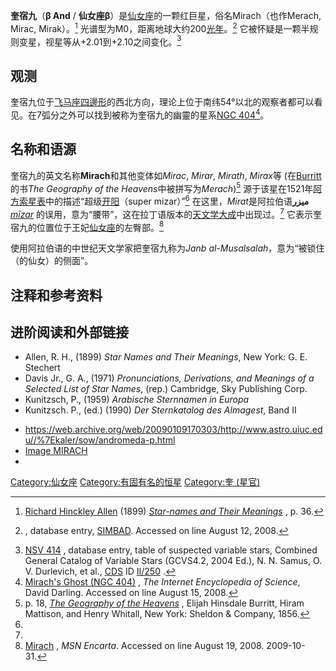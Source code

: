 {{Starbox begin
| name = 奎宿九}}
{{Starbox image 
| image = [[File:Andromeda_constellation_map_(1).png|250px]]
| caption = 奎宿九位于中央偏左。
}} 
{{Starbox observe
| epoch = [[J2000.0|J2000.0]]
| equinox = [[J2000.0|J2000.0]] ([[國際天球参考系統|ICRS]])
| constell = [[仙女座|仙女座]]
| 星官=[[奎宿|奎宿]] [[:Category:奎_(星官)|奎]] 
| ra = {{RA|01|09|43.9236}}<ref name=sb0 />
| dec = {{DEC|+35|37|14.008}}<ref name=sb0 />
| appmag_v=2.01 to 2.10<ref name=nsv />
}}
{{Starbox character
| class = M0III<ref name=sb0 />
| u-b = +1.96<ref name=bsc1>[http://webviz.u-strasbg.fr/viz-bin/VizieR-5?-out.add=.&-source=V/50/catalog&recno=337 HR 337], database entry, The Bright Star Catalogue,  5th Revised Ed. (Preliminary Version), D. Hoffleit and W. H. Warren, Jr., [[Centre_de_Données_astronomiques_de_Strasbourg|CDS]] ID [http://vizier.u-strasbg.fr/viz-bin/Cat?V/50 V/50].  Accessed on line August 12, 2008.</ref>
| b-v = +1.58<ref name=bsc1 />
| v-r = 0.9<ref name=sb0 />
| r-i = +1.00<ref name=bsc1 />
| variable=[[半规则变星|半规则变星]]<ref name=nsv />
}}
{{Starbox astrometry
| radial_v = 0.3 ± 0.9<ref name=sb0 />
| prop_mo_ra = 175.59<ref name=sb0 />
| prop_mo_dec = −112.23<ref name=sb0 />
| parallax = 16.36
| p_error = 0.76
| parallax_footnote = <ref name=sb0 />
| absmag_v=−1.9<ref>从视星等和视差得到。</ref> }}
{{Starbox detail|
  mass=3–4<ref name=stars />
| radius = 90<ref name=stars />
| luminosity=1,900<ref name=stars>[http://www.astro.uiuc.edu/~kaler/sow/mirach.html Mirach] {{webarchive|url=https://web.archive.org/web/20081216035854/http://www.astro.uiuc.edu/~kaler/sow/mirach.html |date=2008-12-16 }}, ''Stars'', Jim Kaler.  Accessed on line August 13, 2008.</ref>
| temperature=3,800<ref name=stars />
}}
{{Starbox catalog
| names=Mirach, Merach, Mirac, Mizar, β And, Beta Andromedae, Beta And, [[Flamsteed_designation|43 Andromedae]], 43 And, [[Durchmusterung|BD]]+34°198, [[Fifth_Fundamental_Catalogue|FK5]] 42, [[Gliese-Jahreiss_catalogue|GJ]] 53.3, [[Gliese-Jahreiss_catalogue|GJ]] 9044, [[Henry_Draper_Catalogue|HD]] 6860, [[Hipparcos_Catalogue|HIP]] 5447, [[Bright_Star_Catalogue|HR]] 337, [[Luyten_Two-Tenths_catalogue|LTT]] 10420, [[New_Luyten_Two-Tenths_catalogue|NLTT]] 3848, [[Smithsonian_Astrophysical_Observatory_Star_Catalog|SAO]] 54471, [[Washington_Double_Star_Catalog|WDS]] 01097+3537A.<ref name=sb0 /><ref name=allen /> }} 
{{Starbox reference |
  Simbad=HD+6860 }}
{{Starbox end}}

'''奎宿九'''（'''β And''' / '''仙女座β'''）是[[仙女座|仙女座]]的一颗红巨星，俗名Mirach（也作Merach, Mirac, Mirak）。<ref name=allen>[[Richard_Hinckley_Allen|Richard Hinckley Allen]] (1899) [http://books.google.com/books?id=5xQuAAAAIAAJ ''Star-names and Their Meanings''] {{Wayback|url=http://books.google.com/books?id=5xQuAAAAIAAJ |date=20110821232339 }}, p. 36.</ref> 光谱型为M0，距离地球大约200[[光年|光年]]。<ref name=sb0>{{SIMBAD link|bet+and|NAME MIRACH -- Variable Star}}, database entry, [[SIMBAD|SIMBAD]].  Accessed on line August 12, 2008.</ref>  它被怀疑是一颗半规则变星，视星等从+2.01到+2.10之间变化。<ref name=nsv>[http://webviz.u-strasbg.fr/viz-bin/VizieR-S?NSV%20414 NSV 414] {{Wayback|url=http://webviz.u-strasbg.fr/viz-bin/VizieR-S?NSV%20414 |date=20110519170831 }}, database entry, table of suspected variable stars, Combined General Catalog of Variable Stars (GCVS4.2, 2004 Ed.), N. N. Samus, O. V. Durlevich, et al., [[Centre_de_Données_astronomiques_de_Strasbourg|CDS]] ID [http://cdsarc.u-strasbg.fr/viz-bin/Cat?II/250 II/250] {{WebCite|url=https://www.webcitation.org/6D7OEZWkw?url=http://cdsarc.u-strasbg.fr/viz-bin/Cat?II%2F250 |date=20121223054347 |dateformat=iso }}.</ref>

==观测==
奎宿九位于[[飞马座四邊形|飞马座四邊形]]的西北方向，理论上位于南纬54°以北的观察者都可以看见。在7弧分之外可以找到被称为奎宿九的幽靈的星系[[NGC_404|NGC 404]]<ref>[http://www.daviddarling.info/encyclopedia/M/Mirachs_Ghost.html Mirach's Ghost (NGC 404)] {{Wayback|url=http://www.daviddarling.info/encyclopedia/M/Mirachs_Ghost.html |date=20190518194034 }}, ''The Internet Encyclopedia of Science'', David Darling.  Accessed on line August 15, 2008.</ref>。

==名称和语源==
奎宿九的英文名称'''Mirach'''和其他变体如''Mirac'', ''Mirar'', ''Mirath'', ''Mirax''等 (在[[Elijah_Hinsdale_Burritt|Burritt]]的书''The Geography of the Heavens''中被拼写为''Merach'')<ref>p. 18, ''[http://books.google.com/books?hl=en&id=ZLEXAAAAIAAJ The Geography of the Heavens] {{Wayback|url=http://books.google.com/books?hl=en&id=ZLEXAAAAIAAJ |date=20191128235922 }}'', Elijah Hinsdale Burritt, Hiram Mattison, and Henry Whitall, New York: Sheldon & Company, 1856.</ref> 源于该星在1521年[[阿方索星表|阿方索星表]]中的描述“超级[[开阳|开阳]]（super mizar）”<ref name=allen /> 在这里，''Mirat''是阿拉伯语'''ميزر''' ''[[mizar_(star)|mīzar]]'' 的误用，意为“腰带”，这在拉丁语版本的[[天文学大成|天文学大成]]中出现过。<ref name=allen /> 它表示奎宿九的位置位于王妃[[仙女座|仙女座]]的左臀部。<ref name=encarta>[http://encarta.msn.com/encyclopedia_761587746/Mirach.html Mirach] {{Wayback|url=http://encarta.msn.com/encyclopedia_761587746/Mirach.html |date=20090829093220 }}, ''MSN Encarta''.  Accessed on line August 19, 2008. 2009-10-31.</ref>

使用阿拉伯语的中世纪天文学家把奎宿九称为''Janb al-Musalsalah''，意为“被锁住（的仙女）的侧面”。

==注释和参考资料==
{{Reflist}}

==进阶阅读和外部链接==
* Allen, R. H., (1899) ''Star Names and Their Meanings'', New York: G. E. Stechert
* Davis Jr., G. A., (1971) ''Pronunciations, Derivations, and Meanings of a Selected List of Star Names'', (rep.) Cambridge, Sky Publishing Corp.
* Kunitzsch, P., (1959) ''Arabische Sternnamen in Europa''
* Kunitzsch. P., (ed.) (1990) ''Der Sternkatalog des Almagest'', Band II

* https://web.archive.org/web/20090109170303/http://www.astro.uiuc.edu//%7Ekaler/sow/andromeda-p.html
* [http://aladin.u-strasbg.fr/AladinPreview?-c=01+09+43.9236%2B35+37+14.008&ident=NAME+MIRACH&submit=Aladin+previewer Image MIRACH]
* {{WikiSky}}
{{Sky|01|09|43.9236|+|35|37|14.008|199}}
{{Stars of Andromeda}}
{{星官|奎宿|16|23}}

[[Category:仙女座|Category:仙女座]]
[[Category:有固有名的恒星|Category:有固有名的恒星]]
[[Category:奎_(星官)|Category:奎 (星官)]]